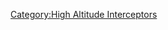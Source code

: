 {{Equipment

|en = The Army and Navy cooperated, utilizing the technology of the Me163, plus supplements and improvements from Japan's own technologies, in an attempt to create the high altitude interceptor Shuusui. While the original was never completed, this plane is a hypothetical version which has been assigned to various units, and overcome a number of defects to see combat use. Let loose a lethal arrow against the terrifying bombers attacking from high altitudes!

|notes = 
*[[Thread:726849|July 2019 Ranking]] reward for ranks 1-20.
*[[Summer 2019 Event]] E-3 Hard reward.
*Shuusui is considered in-game as a '''high altitude interceptor'''.
*'''High Altitude Interceptors''' multiply the total air power of all land bases in Air Defense mode, when defending against enemy High-Altitude Bombers. The multiplier depends on the number of high altitude interceptors equipped:
** '''0:''' x0.5 (Total Air Power is halved)
**'''1:''' x0.8
**'''2:''' x1.1
**'''3 or more:''' x1.2

|trivia = 

|see also = 

}}
[[Category:High Altitude Interceptors]]